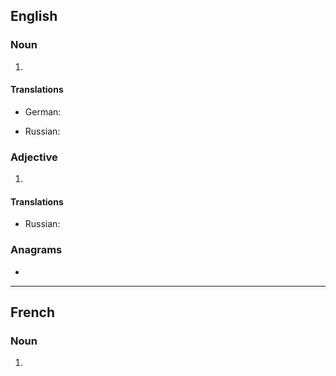 {{also|chem|Chem.|chem-}}
==English==

===Noun===
{{en-noun|-}}

# {{abbreviation of|en|chemistry}}

====Translations====
{{trans-top|chemistry}}
* German: {{t+|de|Chem.}}
{{trans-mid}}
* Russian: {{t|ru|хим.}}
{{trans-bottom}}

===Adjective===
{{en-adj|-}}

# {{abbreviation of|en|chemical}}

====Translations====
{{trans-top|chemical}}
* Russian: {{t|ru|хим.}}
{{trans-mid}}
{{trans-bottom}}

===Anagrams===
* {{anagrams|en|a=cehm|Emch|Mech|Mech.|mech|mech.}}

----

==French==

===Noun===
{{fr-noun|m|-}}

# {{abbreviation of|fr|chemin}}